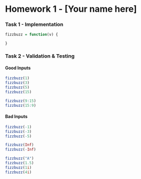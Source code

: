 Homework 1 - [Your name here]
========================================================

### Task 1 - Implementation

<!--
Use this section to implement the fizzbuzz function.

This should include a short write up describing your approach
to implementing the function. Note that both code formating / style
and your writeup matter for your overall grade.
-->

```r
fizzbuzz = function(v) {

}
```

### Task 2 - Validation & Testing

#### Good Inputs

```r
fizzbuzz(1)
fizzbuzz(3)
fizzbuzz(5)
fizzbuzz(15)

fizzbuzz(9:15)
fizzbuzz(15:9)
```


#### Bad Inputs

```r
fizzbuzz(-1)
fizzbuzz(-3)
fizzbuzz(-5)

fizzbuzz(Inf)
fizzbuzz(-Inf)

fizzbuzz("A")
fizzbuzz(1.5)
fizzbuzz(1i)
fizzbuzz(4i)
```


